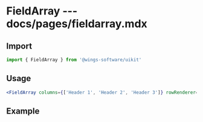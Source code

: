 # FieldArray --- docs/pages/fieldarray.mdx


## Import

```js
import { FieldArray } from '@wings-software/uikit'
```

## Usage

```jsx
<FieldArray columns={['Header 1', 'Header 2', 'Header 3']} rowRenderer={null} />
```

## Example

<FieldArrayExample />

